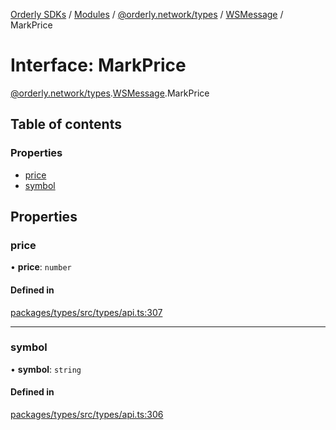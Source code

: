 [Orderly SDKs](./../README) / [Modules](./../modules) / [@orderly.network/types](./../modules/orderly_network_types) / [WSMessage](./../modules/orderly_network_types.WSMessage) / MarkPrice

# Interface: MarkPrice

[@orderly.network/types](./../modules/orderly_network_types).[WSMessage](./../modules/orderly_network_types.WSMessage).MarkPrice

## Table of contents

### Properties

- [price](./orderly_network_types.WSMessage.MarkPrice#price)
- [symbol](./orderly_network_types.WSMessage.MarkPrice#symbol)

## Properties

### price

• **price**: `number`

#### Defined in

[packages/types/src/types/api.ts:307](https://github.com/OrderlyNetwork/js-sdk/blob/6414be9e/packages/types/src/types/api.ts#L307)

___

### symbol

• **symbol**: `string`

#### Defined in

[packages/types/src/types/api.ts:306](https://github.com/OrderlyNetwork/js-sdk/blob/6414be9e/packages/types/src/types/api.ts#L306)
